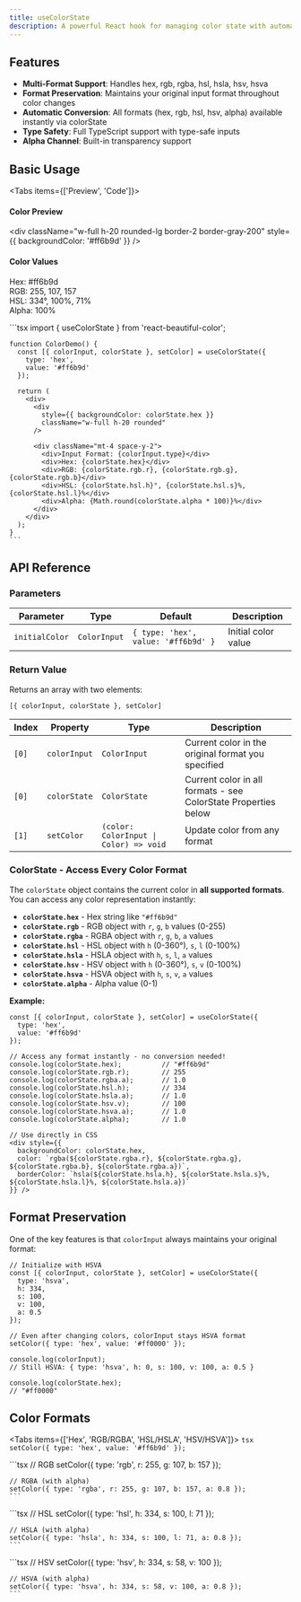 ```yaml
---
title: useColorState
description: A powerful React hook for managing color state with automatic format conversion and format preservation
---
```



## Features

- **Multi-Format Support**: Handles hex, rgb, rgba, hsl, hsla, hsv, hsva
- **Format Preservation**: Maintains your original input format throughout color changes
- **Automatic Conversion**: All formats (hex, rgb, hsl, hsv, alpha) available instantly via colorState
- **Type Safety**: Full TypeScript support with type-safe inputs
- **Alpha Channel**: Built-in transparency support

## Basic Usage

<Tabs items={['Preview', 'Code']}>
  <Tab value="Preview">
    <div className="p-6 space-y-4">
      <div className="grid grid-cols-2 gap-4">
        <div>
          <h4 className="text-sm font-medium mb-2">Color Preview</h4>
          <div 
            className="w-full h-20 rounded-lg border-2 border-gray-200" 
            style={{ backgroundColor: '#ff6b9d' }}
          />
        </div>
        <div>
          <h4 className="text-sm font-medium mb-2">Color Values</h4>
          <div className="text-xs space-y-1 font-mono">
            <div>Hex: #ff6b9d</div>
            <div>RGB: 255, 107, 157</div>
            <div>HSL: 334°, 100%, 71%</div>
            <div>Alpha: 100%</div>
          </div>
        </div>
      </div>
    </div>
  </Tab>
  
  <Tab value="Code">
    ```tsx
    import { useColorState } from 'react-beautiful-color';

    function ColorDemo() {
      const [{ colorInput, colorState }, setColor] = useColorState({
        type: 'hex',
        value: '#ff6b9d'
      });

      return (
        <div>
          <div 
            style={{ backgroundColor: colorState.hex }}
            className="w-full h-20 rounded"
          />
          
          <div className="mt-4 space-y-2">
            <div>Input Format: {colorInput.type}</div>
            <div>Hex: {colorState.hex}</div>
            <div>RGB: {colorState.rgb.r}, {colorState.rgb.g}, {colorState.rgb.b}</div>
            <div>HSL: {colorState.hsl.h}°, {colorState.hsl.s}%, {colorState.hsl.l}%</div>
            <div>Alpha: {Math.round(colorState.alpha * 100)}%</div>
          </div>
        </div>
      );
    }
    ```
  </Tab>
</Tabs>

## API Reference

### Parameters

| Parameter | Type | Default | Description |
|-----------|------|---------|-------------|
| `initialColor` | `ColorInput` | `{ type: 'hex', value: '#ff6b9d' }` | Initial color value |

### Return Value

Returns an array with two elements:

```tsx
[{ colorInput, colorState }, setColor]
```

| Index | Property | Type | Description |
|-------|----------|------|-------------|
| `[0]` | `colorInput` | `ColorInput` | Current color in the original format you specified |
| `[0]` | `colorState` | `ColorState` | Current color in all formats - see ColorState Properties below |
| `[1]` | `setColor` | `(color: ColorInput \| Color) => void` | Update color from any format |

### ColorState - Access Every Color Format

The `colorState` object contains the current color in **all supported formats**. You can access any color representation instantly:

- **`colorState.hex`** - Hex string like `"#ff6b9d"`
- **`colorState.rgb`** - RGB object with `r`, `g`, `b` values (0-255)
- **`colorState.rgba`** - RGBA object with `r`, `g`, `b`, `a` values
- **`colorState.hsl`** - HSL object with `h` (0-360°), `s`, `l` (0-100%)
- **`colorState.hsla`** - HSLA object with `h`, `s`, `l`, `a` values
- **`colorState.hsv`** - HSV object with `h` (0-360°), `s`, `v` (0-100%)
- **`colorState.hsva`** - HSVA object with `h`, `s`, `v`, `a` values
- **`colorState.alpha`** - Alpha value (0-1)

**Example:**

```tsx
const [{ colorInput, colorState }, setColor] = useColorState({
  type: 'hex', 
  value: '#ff6b9d'
});

// Access any format instantly - no conversion needed!
console.log(colorState.hex);          // "#ff6b9d"
console.log(colorState.rgb.r);        // 255
console.log(colorState.rgba.a);       // 1.0
console.log(colorState.hsl.h);        // 334
console.log(colorState.hsla.a);       // 1.0
console.log(colorState.hsv.v);        // 100
console.log(colorState.hsva.a);       // 1.0
console.log(colorState.alpha);        // 1.0

// Use directly in CSS
<div style={{ 
  backgroundColor: colorState.hex,
  color: `rgba(${colorState.rgba.r}, ${colorState.rgba.g}, ${colorState.rgba.b}, ${colorState.rgba.a})`,
  borderColor: `hsla(${colorState.hsla.h}, ${colorState.hsla.s}%, ${colorState.hsla.l}%, ${colorState.hsla.a})`
}} />
```

## Format Preservation

One of the key features is that `colorInput` always maintains your original format:

```tsx
// Initialize with HSVA
const [{ colorInput, colorState }, setColor] = useColorState({
  type: 'hsva',
  h: 334,
  s: 100,
  v: 100,
  a: 0.5
});

// Even after changing colors, colorInput stays HSVA format
setColor({ type: 'hex', value: '#ff0000' });

console.log(colorInput);
// Still HSVA: { type: 'hsva', h: 0, s: 100, v: 100, a: 0.5 }

console.log(colorState.hex);
// "#ff0000"
```

## Color Formats

<Tabs items={['Hex', 'RGB/RGBA', 'HSL/HSLA', 'HSV/HSVA']}>
  <Tab value="Hex">
    ```tsx
    setColor({ type: 'hex', value: '#ff6b9d' });
    ```
  </Tab>
  
  <Tab value="RGB/RGBA">
    ```tsx
    // RGB
    setColor({ type: 'rgb', r: 255, g: 107, b: 157 });
    
    // RGBA (with alpha)
    setColor({ type: 'rgba', r: 255, g: 107, b: 157, a: 0.8 });
    ```
  </Tab>
  
  <Tab value="HSL/HSLA">
    ```tsx
    // HSL
    setColor({ type: 'hsl', h: 334, s: 100, l: 71 });
    
    // HSLA (with alpha)
    setColor({ type: 'hsla', h: 334, s: 100, l: 71, a: 0.8 });
    ```
  </Tab>
  
  <Tab value="HSV/HSVA">
    ```tsx
    // HSV
    setColor({ type: 'hsv', h: 334, s: 58, v: 100 });
    
    // HSVA (with alpha)
    setColor({ type: 'hsva', h: 334, s: 58, v: 100, a: 0.8 });
    ```
  </Tab>
</Tabs>